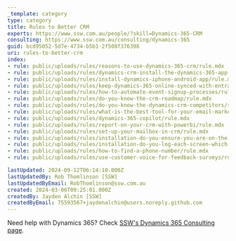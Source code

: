 ```yaml
---
_template: category
type: category
title: Rules to Better CRM
experts: https://www.ssw.com.au/people/?skill=Dynamics-365-CRM
consulting: https://www.ssw.com.au/consulting/dynamics-365
guid: bcd95052-5d7e-4734-b5b1-2f508f376398
uri: rules-to-better-crm
index:
- rule: public/uploads/rules/reasons-to-use-dynamics-365-crm/rule.mdx
- rule: public/uploads/rules/dynamics-crm-install-the-dynamics-365-app-for-outlook/rule.mdx
- rule: public/uploads/rules/install-dynamics-iphone-android-app/rule.mdx
- rule: public/uploads/rules/keep-dynamics-365-online-synced-with-entra-id/rule.mdx
- rule: public/uploads/rules/how-to-automate-event-signup-processes/rule.mdx
- rule: public/uploads/rules/do-you-know-the-crm-roadmap/rule.mdx
- rule: public/uploads/rules/do-you-know-the-dynamics-crm-competitors/rule.mdx
- rule: public/uploads/rules/what-is-the-best-tool-for-your-email-marketing/rule.mdx
- rule: public/uploads/rules/dynamics-365-copilot/rule.mdx
- rule: public/uploads/rules/report-on-your-crm-with-powerbi/rule.mdx
- rule: public/uploads/rules/set-up-your-mailbox-in-crm/rule.mdx
- rule: public/uploads/rules/installation-do-you-ensure-you-are-on-the-current-crm-rollup/rule.mdx
- rule: public/uploads/rules/installation-do-you-log-each-screen-which-is-different-to-the-default/rule.mdx
- rule: public/uploads/rules/how-to-find-a-phone-number/rule.mdx
- rule: public/uploads/rules/use-customer-voice-for-feedback-surveys/rule.mdx

lastUpdated: 2024-09-12T06:14:10.000Z
lastUpdatedBy: Rob Thomlinson [SSW]
lastUpdatedByEmail: RobThomlinson@ssw.com.au
created: 2024-03-06T09:25:01.000Z
createdBy: Jayden Alchin [SSW]
createdByEmail: 75593567+jaydenalchin@users.noreply.github.com
---
```


Need help with Dynamics 365? Check [SSW's Dynamics 365 Consulting page](https://www.ssw.com.au/consulting/dynamics-365).
